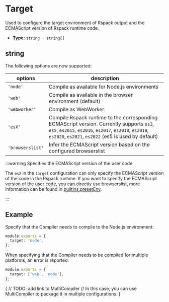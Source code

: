 # Target

Used to configure the target environment of Rspack output and the ECMAScript version of Rspack runtime code.

- **Type:** `string | string[]`

## string

The following options are now supported:

| options          | description                                                                                                                                                                                              |
| ---------------- | -------------------------------------------------------------------------------------------------------------------------------------------------------------------------------------------------------- |
| `'node'`         | Compile as available for Node.js environments                                                                                                                                                            |
| `'web'`          | Compile as available in the browser environment (default)                                                                                                                                                |
| `'webworker'`   | Compile as WebWorker                                                                                                                                                                                     |
| `'esX'`          | Compile Rspack runtime to the corresponding ECMAScript version. Currently supports `es3`, `es5`, `es2015`, `es2016`, `es2017`, `es2018`, `es2019`, `es2020`, `es2021`, `es2022` (es5 is used by default) |
| `'browserslist'` | Infer the ECMAScript version based on the configured browserslist                                                                                                                                        |

:::warning Specifies the ECMAScript version of the user code

The `esX` in the `target` configuration can only specify the ECMAScript version of the code in the Rspack runtime. If you want to specify the ECMAScript version of the user code, you can directly use browserslist, more information can be found in [builtins.presetEnv](config/builtins#builtinspresetenv).

:::

## Example

Specify that the Compiler needs to compile to the Node.js environment:

```ts title="rspack.config.js"
module.exports = {
  target: 'node',
};
```

When specifying that the Compiler needs to be compiled for multiple platforms, an error is reported:

```ts title="rspack.config.js"
module.exports = {
  target: ['web', 'node'],
};
```

{
// TODO: add link to MultiCompiler
// In this case, you can use MultiCompiler to package it in multiple configurations.
}
